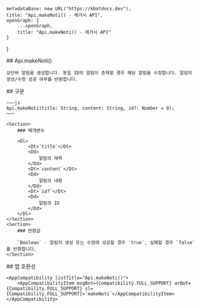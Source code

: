 
    metadataBase: new URL("https://kbotdocs.dev"),
    title: "Api.makeNoti() - 레거시 API",
    openGraph: {
        ...openGraph,
        title: "Api.makeNoti() - 레거시 API"
    }
}

<Section>
    ## Api.makeNoti()

    상단바 알림을 생성합니다. 동일 ID의 알림이 존재할 경우 해당 알림을 수정합니다. 알림의 생성/수정 성공 여부를 반환합니다.
</Section>
<Section>
    ## 구문

    ~~~js
    Api.makeNoti(title: String, content: String, id?: Number = 0);
    ~~~

    <Section>
        ### 매개변수

        <Dl>
            <Dt>`title`</Dt>
            <Dd>
                알림의 제목
            </Dd>
            <Dt>`content`</Dt>
            <Dd>
                알림의 내용
            </Dd>
            <Dt>`id?`</Dt>
            <Dd>
                알림의 ID
            </Dd>
        </Dl>
    </Section>
    <Section>
        ### 반환값

        `Boolean` - 알림의 생성 또는 수정에 성공할 경우 `true`, 실패할 경우 `false`를 반환합니다.
    </Section>
</Section>
<Section>
    ## 앱 호환성

    <AppCompatibility listTitle="Api.makeNoti()">
        <AppCompatibilityItem msgBot={Compatibility.FULL_SUPPORT} arBot={Compatibility.FULL_SUPPORT} sl={Compatibility.FULL_SUPPORT}>`makeNoti`</AppCompatibilityItem>
    </AppCompatibility>
</Section>